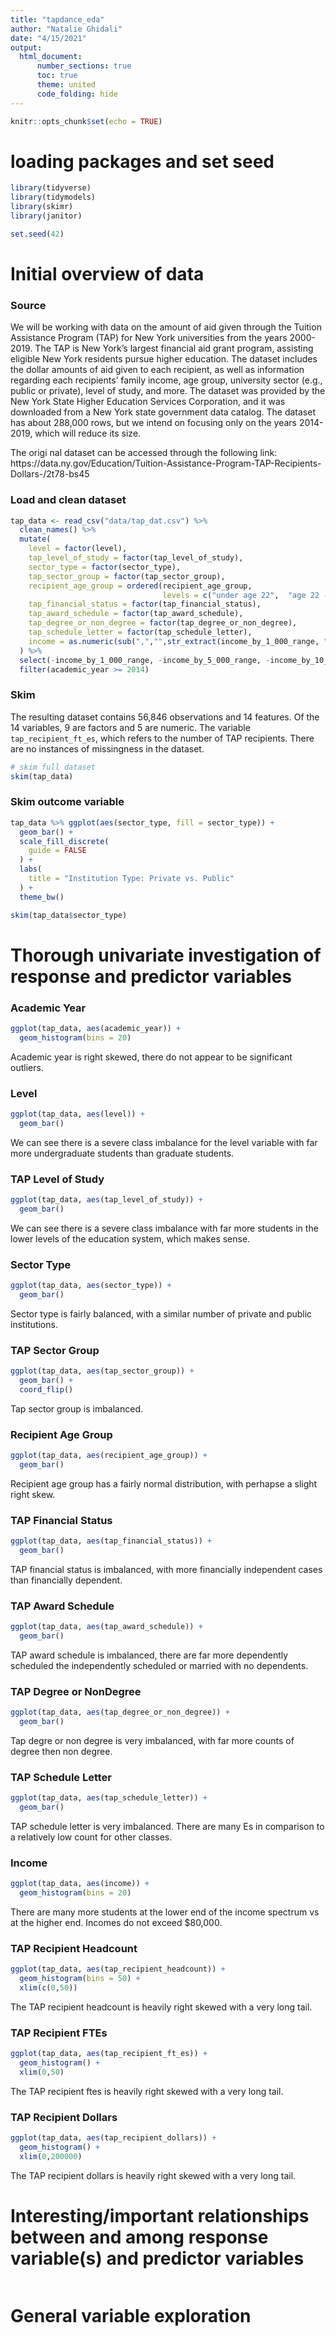 ```yaml
---
title: "tapdance_eda"
author: "Natalie Ghidali"
date: "4/15/2021"
output: 
  html_document:
      number_sections: true
      toc: true
      theme: united
      code_folding: hide
---
```


```r
knitr::opts_chunk$set(echo = TRUE)
```

# loading packages and set seed
```r
library(tidyverse)
library(tidymodels)
library(skimr)
library(janitor)

set.seed(42)
```

# Initial overview of data

### Source

We will be working with data on the amount of aid given through the Tuition Assistance Program (TAP) for New York universities from the years 2000-2019. The TAP is New York's largest financial aid grant program, assisting eligible New York residents pursue higher education. The dataset includes the dollar amounts of aid given to each recipient, as well as information regarding each recipients' family income, age group, university sector (e.g., public or private), level of study, and more. The dataset was provided by the New York State Higher Education Services Corporation, and it was downloaded from a New York state government data catalog. The dataset has about 288,000 rows, but we intend on focusing only on the years 2014-2019, which will reduce its size. 

The origi   nal dataset can be accessed through the following link: https://data.ny.gov/Education/Tuition-Assistance-Program-TAP-Recipients-Dollars-/2t78-bs45

### Load and clean dataset
```r
tap_data <- read_csv("data/tap_dat.csv") %>% 
  clean_names() %>%
  mutate(
    level = factor(level),
    tap_level_of_study = factor(tap_level_of_study),
    sector_type = factor(sector_type),
    tap_sector_group = factor(tap_sector_group),
    recipient_age_group = ordered(recipient_age_group, 
                                  levels = c("under age 22",  "age 22 - 25", "age 26 - 35",  "age 36 - 50",  "over age 50")),
    tap_financial_status = factor(tap_financial_status),
    tap_award_schedule = factor(tap_award_schedule),
    tap_degree_or_non_degree = factor(tap_degree_or_non_degree),
    tap_schedule_letter = factor(tap_schedule_letter),
    income = as.numeric(sub(",","",str_extract(income_by_1_000_range, "\\d+,*\\d*")))
  ) %>%
  select(-income_by_1_000_range, -income_by_5_000_range, -income_by_10_000_range) %>% 
  filter(academic_year >= 2014)
```


### Skim

The resulting dataset contains 56,846 observations and 14 features. Of the 14 variables, 9 are factors and 5 are numeric. The variable `tap_recipient_ft_es`, which refers to the number of TAP recipients. There are no instances of missingness in the dataset.

```r
# skim full dataset
skim(tap_data)
```

### Skim outcome variable

```r
tap_data %>% ggplot(aes(sector_type, fill = sector_type)) +
  geom_bar() +
  scale_fill_discrete(
    guide = FALSE
  ) +
  labs(
    title = "Institution Type: Private vs. Public"
  ) +
  theme_bw()
```

```r
skim(tap_data$sector_type)
```

# Thorough univariate investigation of response and predictor variables

### Academic Year
```r
ggplot(tap_data, aes(academic_year)) +
  geom_histogram(bins = 20)
```

Academic year is right skewed, there do not appear to be significant outliers.

### Level
```r
ggplot(tap_data, aes(level)) +
  geom_bar()
```

We can see there is a severe class imbalance for the level variable with far more undergraduate students than graduate students.

### TAP Level of Study
```r
ggplot(tap_data, aes(tap_level_of_study)) +
  geom_bar()
```

We can see there is a severe class imbalance with far more students in the lower levels of the education system, which makes sense.

### Sector Type
```r
ggplot(tap_data, aes(sector_type)) +
  geom_bar()
```

Sector type is fairly balanced, with a similar number of private and public institutions.

### TAP Sector Group
```r
ggplot(tap_data, aes(tap_sector_group)) +
  geom_bar() +
  coord_flip()
```

Tap sector group is imbalanced.

### Recipient Age Group
```r
ggplot(tap_data, aes(recipient_age_group)) +
  geom_bar()
```

Recipient age group has a fairly normal distribution, with perhapse a slight right skew.

### TAP Financial Status
```r
ggplot(tap_data, aes(tap_financial_status)) +
  geom_bar()
```

TAP financial status is imbalanced, with more financially independent cases than financially dependent.

### TAP Award Schedule
```r
ggplot(tap_data, aes(tap_award_schedule)) +
  geom_bar()
```

TAP award schedule is imbalanced, there are far more dependently scheduled the independently scheduled or married with no dependents.

### TAP Degree or NonDegree
```r
ggplot(tap_data, aes(tap_degree_or_non_degree)) +
  geom_bar()
```

Tap degre or non degree is very imbalanced, with far more counts of degree then non degree.

### TAP Schedule Letter
```r
ggplot(tap_data, aes(tap_schedule_letter)) +
  geom_bar()
```

TAP schedule letter is very imbalanced. There are many Es in comparison to a relatively low count for other classes.

### Income
```r
ggplot(tap_data, aes(income)) +
  geom_histogram(bins = 20)
```

There are many more students at the lower end of the income spectrum vs at the higher end. Incomes do not exceed $80,000.

### TAP Recipient Headcount
```r
ggplot(tap_data, aes(tap_recipient_headcount)) +
  geom_histogram(bins = 50) +
  xlim(c(0,50))
```

The TAP recipient headcount is heavily right skewed with a very long tail.


### TAP Recipient FTEs
```r
ggplot(tap_data, aes(tap_recipient_ft_es)) +
  geom_histogram() +
  xlim(0,50)
```

The TAP recipient ftes is heavily right skewed with a very long tail.

### TAP Recipient Dollars
```r
ggplot(tap_data, aes(tap_recipient_dollars)) +
  geom_histogram() +
  xlim(0,200000)
```

The TAP recipient dollars is heavily right skewed with a very long tail.

# Interesting/important relationships between and among response variable(s) and predictor variables
```r

```

# General variable exploration
```r

```

